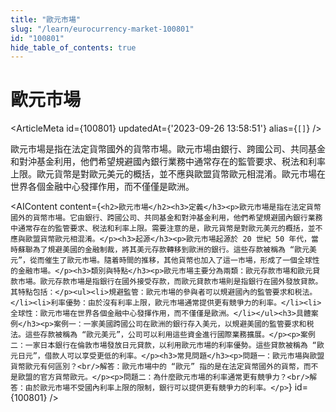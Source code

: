 ```yaml
---
title: "歐元市場"
slug: "/learn/eurocurrency-market-100801"
id: "100801"
hide_table_of_contents: true
---
```



# 歐元市場

<ArticleMeta id={100801} updatedAt={'2023-09-26 13:58:51'} alias={`[]`} />
<div className='border-solid border-b border-t-0 my-4 border-[var(--ifm-color-gray-300)]' />

歐元市場是指在法定貨幣國外的貨幣市場。歐元市場由銀行、跨國公司、共同基金和對沖基金利用，他們希望規避國內銀行業務中通常存在的監管要求、税法和利率上限。歐元貨幣是對歐元美元的概括，並不應與歐盟貨幣歐元相混淆。歐元市場在世界各個金融中心發揮作用，而不僅僅是歐洲。

<AIContent content={`<h2>歐元市場</h2><h3>定義</h3><p>歐元市場是指在法定貨幣國外的貨幣市場。它由銀行、跨國公司、共同基金和對沖基金利用，他們希望規避國內銀行業務中通常存在的監管要求、税法和利率上限。需要注意的是，歐元貨幣是對歐元美元的概括，並不應與歐盟貨幣歐元相混淆。</p><h3>起源</h3><p>歐元市場起源於 20 世紀 50 年代，當時蘇聯為了規避美國的金融制裁，將其美元存款轉移到歐洲的銀行。這些存款被稱為 “歐元美元”，從而催生了歐元市場。隨着時間的推移，其他貨幣也加入了這一市場，形成了一個全球性的金融市場。</p><h3>類別與特點</h3><p>歐元市場主要分為兩類：歐元存款市場和歐元貸款市場。歐元存款市場是指銀行在國外接受存款，而歐元貸款市場則是指銀行在國外發放貸款。其特點包括：</p><ul><li>規避監管：歐元市場的參與者可以規避國內的監管要求和税法。</li><li>利率優勢：由於沒有利率上限，歐元市場通常提供更有競爭力的利率。</li><li>全球性：歐元市場在世界各個金融中心發揮作用，而不僅僅是歐洲。</li></ul><h3>具體案例</h3><p>案例一：一家美國跨國公司在歐洲的銀行存入美元，以規避美國的監管要求和税法。這些存款被稱為 “歐元美元”，公司可以利用這些資金進行國際業務擴展。</p><p>案例二：一家日本銀行在倫敦市場發放日元貸款，以利用歐元市場的利率優勢。這些貸款被稱為 “歐元日元”，借款人可以享受更低的利率。</p><h3>常見問題</h3><p>問題一：歐元市場與歐盟貨幣歐元有何區別？<br/>解答：歐元市場中的 “歐元” 指的是在法定貨幣國外的貨幣，而不是歐盟的官方貨幣歐元。</p><p>問題二：為什麼歐元市場的利率通常更有競爭力？<br/>解答：由於歐元市場不受國內利率上限的限制，銀行可以提供更有競爭力的利率。</p>`} id={100801} />
